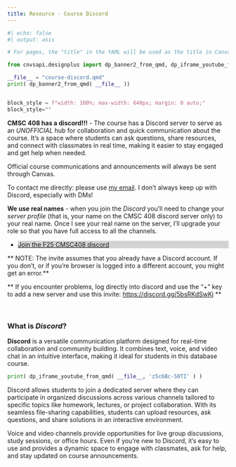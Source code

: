 ```yaml
---
title: Resource - Course Discord
---
```



```python
#| echo: false
#| output: asis

# For pages, the "title" in the YAML will be used as the title in Canvas.

from cnvsapi.designplus import dp_banner2_from_qmd, dp_iframe_youtube_from_qmd

__file__ = "course-discord.qmd"
print( dp_banner2_from_qmd( __file__ ))


block_style = f"width: 100%; max-width: 640px; margin: 0 auto;"
block_style=""

```

::: {style="`{python} block_style`"}
**CMSC 408 has a discord!!!** - The course has a Discord server to serve as an *UNOFFICIAL* hub for collaboration and quick communication about the course. It’s a space where students can ask questions, share resources, and connect with classmates in real time, making it easier to stay engaged and get help when needed.

Official course communications and announcements will always be sent through Canvas.

To contact me directly: please use [my email](mailto:jdleonard@vcu.edu){target="_blank"}.  I don't always keep up with Discord, especially with DMs!

**We use real names** - when you join the *Discord* you'll need to change your *server profile* (that is, your name on the CMSC 408 discord server only) to 
your real name. Once I see your real name on the server, I'll upgrade your role so that you have full access to all the channels.

:::


::: {style="`{python} block_style`"}
<ul class="kl_large_link_grid mx-auto d-block">
<li style="background:lightgray;"><a href="https://discord.gg/5bsRKdSwKj">Join the F25 CMSC408 discord</a></li>
</ul>
:::

** NOTE: The invite assumes that you already have a Discord account.  If you don't, or if you're browser is logged into a different account, you might get an error.**

** If you encounter problems, log directly into discord and use the "+" key to add a new server and use this invite: <https://discord.gg/5bsRKdSwKj> **


<p>&nbsp;</p>
::: {style="`{python} block_style`"}
### What is *Discord*?

**Discord** is a versatile communication platform designed for real-time collaboration and community building. It combines text, voice, and video chat in an intuitive interface, making it ideal for students in this database course.

:::

::: {style="`{python} block_style`"}
```python
print( dp_iframe_youtube_from_qmd( __file__, 'z5c6Bc-S0TI' ) )
```
:::

::: {style="`{python} block_style`"}

Discord allows students to join a dedicated server where they can participate in organized discussions across various channels tailored to specific topics like homework, lectures, or project collaboration. With its seamless file-sharing capabilities, students can upload resources, ask questions, and share solutions in an interactive environment.

Voice and video channels provide opportunities for live group discussions, study sessions, or office hours. Even if you’re new to Discord, it’s easy to use and provides a dynamic space to engage with classmates, ask for help, and stay updated on course announcements.
:::
